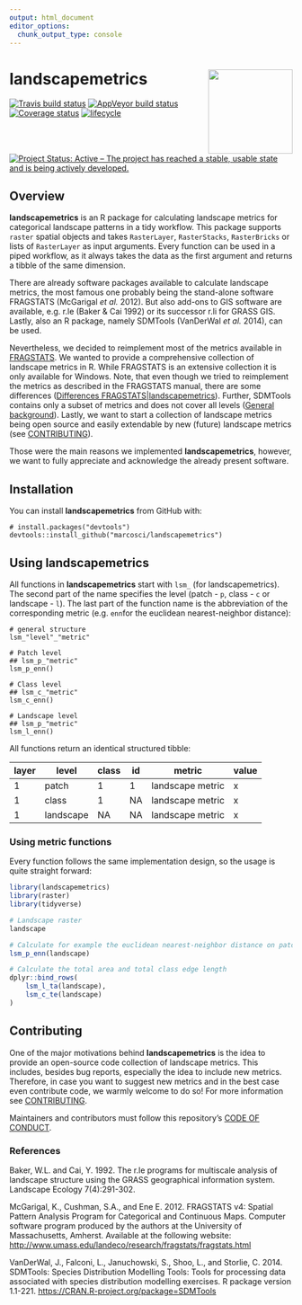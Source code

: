```yaml
---
output: html_document
editor_options: 
  chunk_output_type: console
---
```


<!-- README.md is generated from README.Rmd. Please edit that file -->

# landscapemetrics <img src="man/figures/logo.png" align="right" width="150" />

[![Travis build
status](https://travis-ci.org/marcosci/landscapemetrics.svg?branch=master)](https://travis-ci.org/marcosci/landscapemetrics)
[![AppVeyor build
status](https://ci.appveyor.com/api/projects/status/github/marcosci/landscapemetrics?branch=master&svg=true)](https://ci.appveyor.com/project/marcosci/landscapemetrics)
[![Coverage
status](https://codecov.io/gh/marcosci/landscapemetrics/branch/master/graph/badge.svg)](https://codecov.io/github/marcosci/landscapemetrics?branch=master)
[![lifecycle](https://img.shields.io/badge/lifecycle-experimental-orange.svg)](https://www.tidyverse.org/lifecycle/#experimental)
[![Project Status: Active – The project has reached a stable, usable
state and is being actively
developed.](http://www.repostatus.org/badges/latest/active.svg)](http://www.repostatus.org/#active)

## Overview

**landscapemetrics** is an R package for calculating landscape metrics
for categorical landscape patterns in a tidy workflow. This package
supports `raster` spatial objects and takes `RasterLayer`,
`RasterStacks`, `RasterBricks` or lists of `RasterLayer` as input
arguments. Every function can be used in a piped workflow, as it always
takes the data as the first argument and returns a tibble of the same
dimension.

There are already software packages available to calculate landscape
metrics, the most famous one probably being the stand-alone software
FRAGSTATS (McGarigal *et al.* 2012). But also add-ons to GIS software
are available, e.g. r.le (Baker & Cai 1992) or its successor r.li for
GRASS GIS. Lastly, also an R package, namely SDMTools (VanDerWal *et
al.* 2014), can be used.

Nevertheless, we decided to reimplement most of the metrics available in
[FRAGSTATS](https://www.umass.edu/landeco/research/fragstats/documents/fragstats_documents.html).
We wanted to provide a comprehensive collection of landscape metrics in
R. While FRAGSTATS is an extensive collection it is only available for
Windows. Note, that even though we tried to reimplement the metrics as
described in the FRAGSTATS manual, there are some differences
([Differences
FRAGSTATS|landscapemetrics](https://marcosci.github.io/landscapemetrics/articles/articles/comparing_fragstats_landscapemetrics.html)).
Further, SDMTools contains only a subset of metrics and does not cover
all levels ([General
background](https://marcosci.github.io/landscapemetrics/articles/articles/general-background.html)).
Lastly, we want to start a collection of landscape metrics being open
source and easily extendable by new (future) landscape metrics (see
[CONTRIBUTING](CONTRIBUTING.md)).

Those were the main reasons we implemented **landscapemetrics**,
however, we want to fully appreciate and acknowledge the already present
software.

## Installation

You can install **landscapemetrics** from GitHub with:

```
# install.packages("devtools")
devtools::install_github("marcosci/landscapemetrics")
```

## Using landscapemetrics

All functions in **landscapemetrics** start with `lsm_` (for landscapemetrics). The second part of the name specifies the level (patch - `p`, class - `c` or landscape - `l`). The last part of the function name is the abbreviation of the corresponding metric (e.g. `enn`for the euclidean nearest-neighbor distance):   

```
# general structure
lsm_"level"_"metric"

# Patch level
## lsm_p_"metric"
lsm_p_enn()

# Class level
## lsm_c_"metric"
lsm_c_enn()

# Landscape level
## lsm_p_"metric"
lsm_l_enn()
```

All functions return an identical structured tibble:

<p style="text-align:center;">

| layer | level     | class | id | metric           | value |
| ----- | --------- | ----- | -- | ---------------- | ----- |
| 1     | patch     | 1     | 1  | landscape metric | x     |
| 1     | class     | 1     | NA | landscape metric | x     |
| 1     | landscape | NA    | NA | landscape metric | x     |

</p>

### Using metric functions

Every function follows the same implementation design, so the usage is
quite straight forward:

```r
library(landscapemetrics)
library(raster)
library(tidyverse)
```

```r
# Landscape raster
landscape

# Calculate for example the euclidean nearest-neighbor distance on patch level
lsm_p_enn(landscape)

# Calculate the total area and total class edge length
dplyr::bind_rows(
    lsm_l_ta(landscape), 
    lsm_c_te(landscape)
)
```

## Contributing

One of the major motivations behind **landscapemetrics** is the idea to
provide an open-source code collection of landscape metrics. This
includes, besides bug reports, especially the idea to include new
metrics. Therefore, in case you want to suggest new metrics and in the
best case even contribute code, we warmly welcome to do so\! For more
information see [CONTRIBUTING](CONTRIBUTING.md).

Maintainers and contributors must follow this repository’s [CODE OF
CONDUCT](CODE_OF_CONDUCT.md).

### References

Baker, W.L. and Cai, Y. 1992. The r.le programs for multiscale analysis
of landscape structure using the GRASS geographical information system.
Landscape Ecology 7(4):291-302.

McGarigal, K., Cushman, S.A., and Ene E. 2012. FRAGSTATS v4: Spatial
Pattern Analysis Program for Categorical and Continuous Maps. Computer
software program produced by the authors at the University of
Massachusetts, Amherst. Available at the following website:
<http://www.umass.edu/landeco/research/fragstats/fragstats.html>

VanDerWal, J., Falconi, L., Januchowski, S., Shoo, L., and Storlie, C.
2014. SDMTools: Species Distribution Modelling Tools: Tools for
processing data associated with species distribution modelling
exercises. R package version 1.1-221.
<https://CRAN.R-project.org/package=SDMTools>
